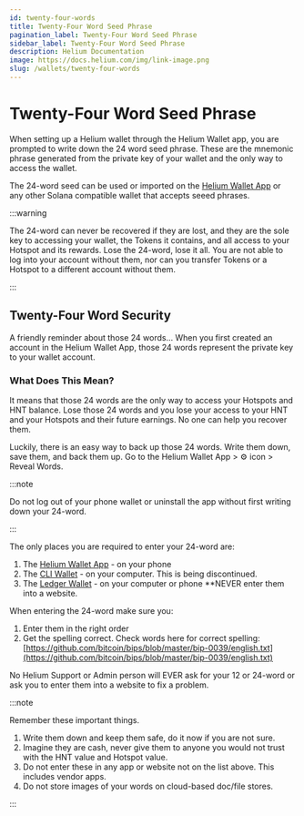 ```yaml
---
id: twenty-four-words
title: Twenty-Four Word Seed Phrase
pagination_label: Twenty-Four Word Seed Phrase
sidebar_label: Twenty-Four Word Seed Phrase
description: Helium Documentation
image: https://docs.helium.com/img/link-image.png
slug: /wallets/twenty-four-words
---
```


# Twenty-Four Word Seed Phrase

When setting up a Helium wallet through the Helium Wallet app, you are prompted to write down the 24
word seed phrase. These are the mnemonic phrase generated from the private key of your wallet and
the only way to access the wallet.

The 24-word seed can be used or imported on the [Helium Wallet App](wallets/helium-wallet-app) or any
other Solana compatible wallet that accepts seeed phrases.

:::warning

The 24-word can never be recovered if they are lost, and they are the sole key to accessing your
wallet, the Tokens it contains, and all access to your Hotspot and its rewards. Lose the 24-word,
lose it all. You are not able to log into your account without them, nor can you transfer Tokens or
a Hotspot to a different account without them.

:::

## Twenty-Four Word Security

A friendly reminder about those 24 words… When you first created an account in the Helium Wallet
App, those 24 words represent the private key to your wallet account.

### What Does This Mean?

It means that those 24 words are the only way to access your Hotspots and HNT balance. Lose those 24
words and you lose your access to your HNT and your Hotspots and their future earnings. No one can
help you recover them.

Luckily, there is an easy way to back up those 24 words. Write them down, save them, and back them
up. Go to the Helium Wallet App > ⚙️ icon > Reveal Words.

:::note

Do not log out of your phone wallet or uninstall the app without first writing down your 24-word.

:::

The only places you are required to enter your 24-word are:

1. The [Helium Wallet App](/wallets/helium-wallet-app) - on your phone
2. The [CLI Wallet](/wallets/cli-wallet) - on your computer. This is being discontinued.
3. The [Ledger Wallet](/wallets/ledger) - on your computer or phone **NEVER enter them into a website.

When entering the 24-word make sure you:

1. Enter them in the right order
2. Get the spelling correct. Check words here for correct spelling:
   [https://github.com/bitcoin/bips/blob/master/bip-0039/english.txt](https://github.com/bitcoin/bips/blob/master/bip-0039/english.txt)

No Helium Support or Admin person will EVER ask for your 12 or 24-word or ask you to enter them into
a website to fix a problem.

:::note

Remember these important things.

1. Write them down and keep them safe, do it now if you are not sure.
2. Imagine they are cash, never give them to anyone you would not trust with the HNT value and
   Hotspot value.
3. Do not enter these in any app or website not on the list above. This includes vendor apps.
4. Do not store images of your words on cloud-based doc/file stores.

:::
